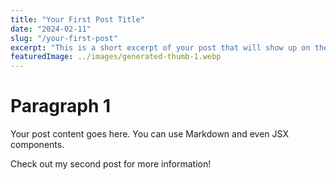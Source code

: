 ```yaml
---
title: "Your First Post Title"
date: "2024-02-11"
slug: "/your-first-post"
excerpt: "This is a short excerpt of your post that will show up on the blog page."
featuredImage: ../images/generated-thumb-1.webp
---
```



# Paragraph 1

Your post content goes here. You can use Markdown and even JSX components.

Check out my <Link to="/your-second-post">second post</Link> for more information!

